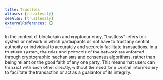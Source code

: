 ```yaml
---
title: Trustless
aliases: [trustlessly]
seeAlso: [trustlessly]
externalReferences: {}
---
```


In the context of blockchain and cryptocurrency, "trustless" refers to a system or network in which participants do not have to trust any central authority or individual to accurately and securely facilitate transactions. In a trustless system, the rules and protocols of the network are enforced through cryptographic mechanisms and consensus algorithms, rather than being reliant on the good faith of any one party. This means that users can transact with each other directly, without the need for a central intermediary to facilitate the transaction or act as a guarantor of its integrity.


